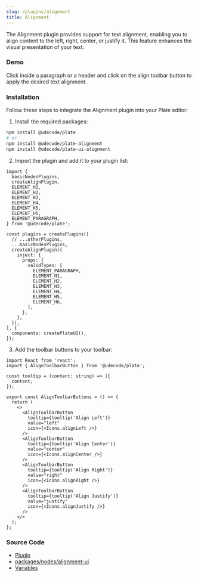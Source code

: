 ```yaml
---
slug: /plugins/alignment
title: Alignment
---
```


The Alignment plugin provides support for text alignment, enabling you to align content to the left, right, center, or justify it.
This feature enhances the visual presentation of your text.

### Demo

Click inside a paragraph or a header and click on the align toolbar button to apply the desired text alignment.





<AlignmentSandpack />


### Installation

Follow these steps to integrate the Alignment plugin into your Plate editor:


1. Install the required packages:

```bash npm2yarn
npm install @udecode/plate
# or
npm install @udecode/plate-alignment
npm install @udecode/plate-ui-alignment
```

2. Import the plugin and add it to your plugin list:

```tsx
import {
  basicNodesPlugins,
  createAlignPlugin,
  ELEMENT_H1,
  ELEMENT_H2,
  ELEMENT_H3,
  ELEMENT_H4,
  ELEMENT_H5,
  ELEMENT_H6,
  ELEMENT_PARAGRAPH,
} from '@udecode/plate';

const plugins = createPlugins([
  // ...otherPlugins,
  ...basicNodesPlugins,
  createAlignPlugin({
    inject: {
      props: {
        validTypes: [
          ELEMENT_PARAGRAPH,
          ELEMENT_H1,
          ELEMENT_H2,
          ELEMENT_H3,
          ELEMENT_H4,
          ELEMENT_H5,
          ELEMENT_H6,
        ],
      },
    },
  }),
], {
  components: createPlateUI(),
});
```

3. Add the toolbar buttons to your toolbar:

```tsx
import React from 'react';
import { AlignToolbarButton } from '@udecode/plate';

const tooltip = (content: string) => ({
  content,
});

export const AlignToolbarButtons = () => {
  return (
    <>
      <AlignToolbarButton
        tooltip={tooltip('Align Left')}
        value="left"
        icon={<Icons.alignLeft />}
      />
      <AlignToolbarButton
        tooltip={tooltip('Align Center')}
        value="center"
        icon={<Icons.alignCenter />}
      />
      <AlignToolbarButton
        tooltip={tooltip('Align Right')}
        value="right"
        icon={<Icons.alignRight />}
      />
      <AlignToolbarButton
        tooltip={tooltip('Align Justify')}
        value="justify"
        icon={<Icons.alignJustify />}
      />
    </>
  );
};
```


### Source Code

- [Plugin](https://github.com/udecode/plate/blob/main/packages/nodes/alignment/src/createAlignPlugin.ts)
- [packages/nodes/alignment-ui](https://github.com/udecode/plate/tree/main/packages/nodes/alignment-ui/src)
- [Variables](https://github.com/udecode/plate/blob/main/apps/www/src)
